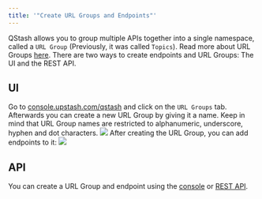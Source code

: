 ```yaml
---
title: '"Create URL Groups and Endpoints"'
---
```

QStash allows you to group multiple APIs together into a single namespace,
called a `URL Group` (Previously, it was called `Topics`).
Read more about URL Groups [here](/qstash/features/url-groups).
There are two ways to create endpoints and URL Groups: The UI and the REST API.
## UI
Go to [console.upstash.com/qstash](https://console.upstash.com/qstash) and click
on the `URL Groups` tab. Afterwards you can create a new URL Group by giving it a name.
Keep in mind that URL Group names are restricted to alphanumeric, underscore, hyphen
and dot characters.
![](/img/qstash/create_topic.png)
After creating the URL Group, you can add endpoints to it:
![](/img/qstash/create_endpoint.png)
## API
You can create a URL Group and endpoint using the [console](https://console.upstash.com/qstash) or [REST API](/qstash/api/url-groups/add-endpoint).